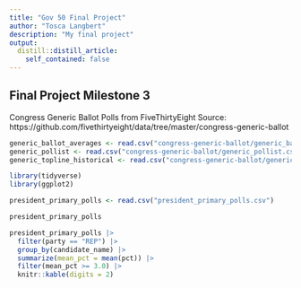 ```yaml
---
title: "Gov 50 Final Project"
author: "Tosca Langbert"
description: "My final project"
output:
  distill::distill_article:
    self_contained: false
---
```


## Final Project Milestone 3
Congress Generic Ballot Polls from FiveThirtyEight
Source: https://github.com/fivethirtyeight/data/tree/master/congress-generic-ballot

```r
generic_ballot_averages <- read.csv("congress-generic-ballot/generic_ballot_averages.csv")
generic_pollist <- read.csv("congress-generic-ballot/generic_pollist.csv")
generic_topline_historical <- read.csv("congress-generic-ballot/generic_topline_historical.csv")
```

```r
library(tidyverse)
library(ggplot2)
```

```r
president_primary_polls <- read.csv("president_primary_polls.csv")
```

```r
president_primary_polls
```

```r
president_primary_polls |>
  filter(party == "REP") |>
  group_by(candidate_name) |>
  summarize(mean_pct = mean(pct)) |>
  filter(mean_pct >= 3.0) |>
  knitr::kable(digits = 2)
```